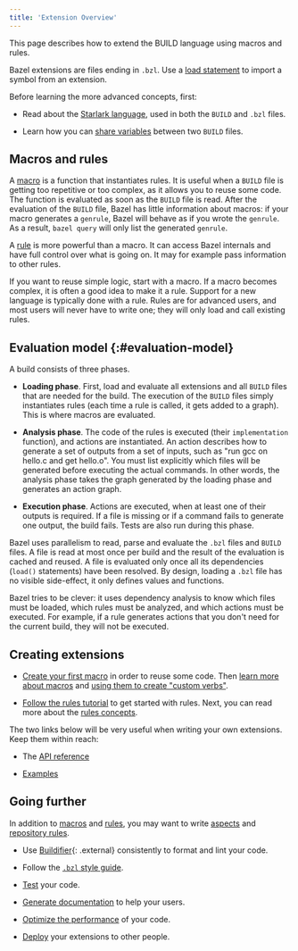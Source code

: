 ```yaml
---
title: 'Extension Overview'
---
```


<!-- [TOC] -->

This page describes how to extend the BUILD language using macros
and rules.

Bazel extensions are files ending in `.bzl`. Use a
[load statement](/versions/6.0.0/concepts/build-files#load) to import a symbol from an extension.

Before learning the more advanced concepts, first:

* Read about the [Starlark language](/versions/6.0.0/rules/language), used in both the
  `BUILD` and `.bzl` files.

* Learn how you can [share variables](/versions/6.0.0/build/share-variables)
  between two `BUILD` files.

## Macros and rules

A [macro](/versions/6.0.0/extending/macros) is a function that instantiates rules. It is useful when a
`BUILD` file is getting too repetitive or too complex, as it allows you to reuse
some code. The function is evaluated as soon as the `BUILD` file is read. After
the evaluation of the `BUILD` file, Bazel has little information about macros:
if your macro generates a `genrule`, Bazel will behave as if you wrote the
`genrule`. As a result, `bazel query` will only list the generated `genrule`.

A [rule](/versions/6.0.0/extending/rules) is more powerful than a macro. It can access Bazel
internals and have full control over what is going on. It may for example pass
information to other rules.

If you want to reuse simple logic, start with a macro. If a macro becomes
complex, it is often a good idea to make it a rule. Support for a new language
is typically done with a rule. Rules are for advanced users, and most
users will never have to write one; they will only load and call existing
rules.

## Evaluation model {:#evaluation-model}

A build consists of three phases.

* **Loading phase**. First, load and evaluate all extensions and all `BUILD`
  files that are needed for the build. The execution of the `BUILD` files simply
  instantiates rules (each time a rule is called, it gets added to a graph).
  This is where macros are evaluated.

* **Analysis phase**. The code of the rules is executed (their `implementation`
  function), and actions are instantiated. An action describes how to generate
  a set of outputs from a set of inputs, such as "run gcc on hello.c and get
  hello.o". You must list explicitly which files will be generated before
  executing the actual commands. In other words, the analysis phase takes
  the graph generated by the loading phase and generates an action graph.

* **Execution phase**. Actions are executed, when at least one of their outputs is
  required. If a file is missing or if a command fails to generate one output,
  the build fails. Tests are also run during this phase.

Bazel uses parallelism to read, parse and evaluate the `.bzl` files and `BUILD`
files. A file is read at most once per build and the result of the evaluation is
cached and reused. A file is evaluated only once all its dependencies (`load()`
statements) have been resolved. By design, loading a `.bzl` file has no visible
side-effect, it only defines values and functions.

Bazel tries to be clever: it uses dependency analysis to know which files must
be loaded, which rules must be analyzed, and which actions must be executed. For
example, if a rule generates actions that you don't need for the current build,
they will not be executed.

## Creating extensions

* [Create your first macro](/versions/6.0.0/rules/macro-tutorial) in order to
  reuse some code. Then [learn more about macros](/versions/6.0.0/extending/macros) and
  [using them to create "custom verbs"](/versions/6.0.0/rules/verbs-tutorial).

* [Follow the rules tutorial](/versions/6.0.0/rules/rules-tutorial) to get started with rules.
  Next, you can read more about the [rules concepts](/versions/6.0.0/extending/rules).

The two links below will be very useful when writing your own extensions. Keep
them within reach:

* The [API reference](/versions/6.0.0/rules/lib/starlark-overview)

* [Examples](https://github.com/bazelbuild/examples/tree/master/rules)

## Going further

In addition to [macros](/versions/6.0.0/extending/macros) and [rules](/versions/6.0.0/extending/rules), you may want to write
[aspects](/versions/6.0.0/extending/aspects) and [repository rules](/versions/6.0.0/extending/repo).

* Use [Buildifier](https://github.com/bazelbuild/buildtools){: .external}
  consistently to format and lint your code.

* Follow the [`.bzl` style guide](/versions/6.0.0/rules/bzl-style).

* [Test](/versions/6.0.0/rules/testing) your code.

* [Generate documentation](https://skydoc.bazel.build/) to help your users.

* [Optimize the performance](/versions/6.0.0/rules/performance) of your code.

* [Deploy](/versions/6.0.0/rules/deploying) your extensions to other people.
